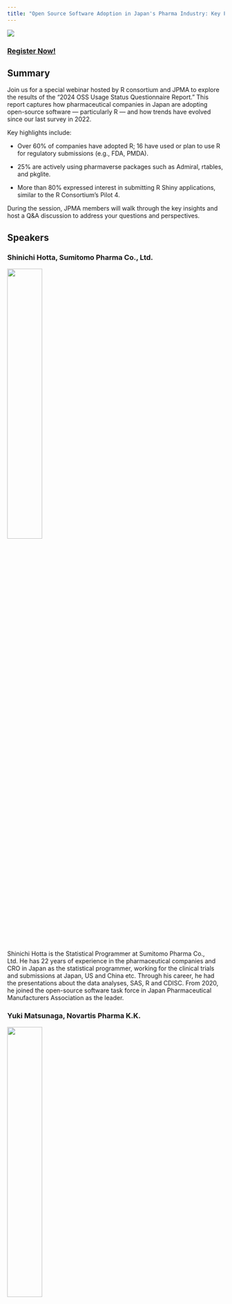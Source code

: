 ```yaml
---
title: "Open Source Software Adoption in Japan's Pharma Industry: Key Findings from the 2024 JPMA R Usage Survey"
---
```

![](images/webinar-jpma-july-2025.png)

### [Register Now!](https://zoom.us/webinar/register/WN_gJgldObCSMu8VZRdS8CUZA)

## Summary

Join us for a special webinar hosted by R consortium and JPMA to explore the results of the "2024 OSS Usage Status Questionnaire Report." This report captures how pharmaceutical companies in Japan are adopting open-source software — particularly R — and how trends have evolved since our last survey in 2022.

Key highlights include:

* Over 60% of companies have adopted R; 16 have used or plan to use R for regulatory submissions (e.g., FDA, PMDA).

* 25% are actively using pharmaverse packages such as Admiral, rtables, and pkglite.

* More than 80% expressed interest in submitting R Shiny applications, similar to the R Consortium’s Pilot 4.

During the session, JPMA members will walk through the key insights and host a Q&A discussion to address your questions and perspectives.


## Speakers

### Shinichi Hotta, Sumitomo Pharma Co., Ltd. 

![](images/shinichi-hotta-sumitomo.png){width=40%}

Shinichi Hotta is the Statistical Programmer at Sumitomo Pharma Co., Ltd. He has 22
years of experience in the pharmaceutical companies and CRO in Japan as the statistical
programmer, working for the clinical trials and submissions at Japan, US and China etc.
Through his career, he had the presentations about the data analyses, SAS, R and CDISC.
From 2020, he joined the open-source software task force in Japan Pharmaceutical
Manufacturers Association as the leader.


### Yuki Matsunaga, Novartis Pharma K.K.

![](images/yuki-matsunaga-novartis.png){width=40%}

Yuki Matsunaga has worked as a Clinical Development Director Japan, a Statistical Programmer, a Medical Scientific Expert, and a Medical Science Liaison for Novartis Pharma K.K. since April 2017.

Recently, he works on new drug development and retrospective studies using medical real-world data such as electronic healthcare record and health claims data. Also, He is a member of the {admiralophtha} development team, and a member of start-up member of the open-source software task force in Japan Pharmaceutical Manufacturers Association.

### [Register Now!](https://zoom.us/webinar/register/WN_gJgldObCSMu8VZRdS8CUZA)
